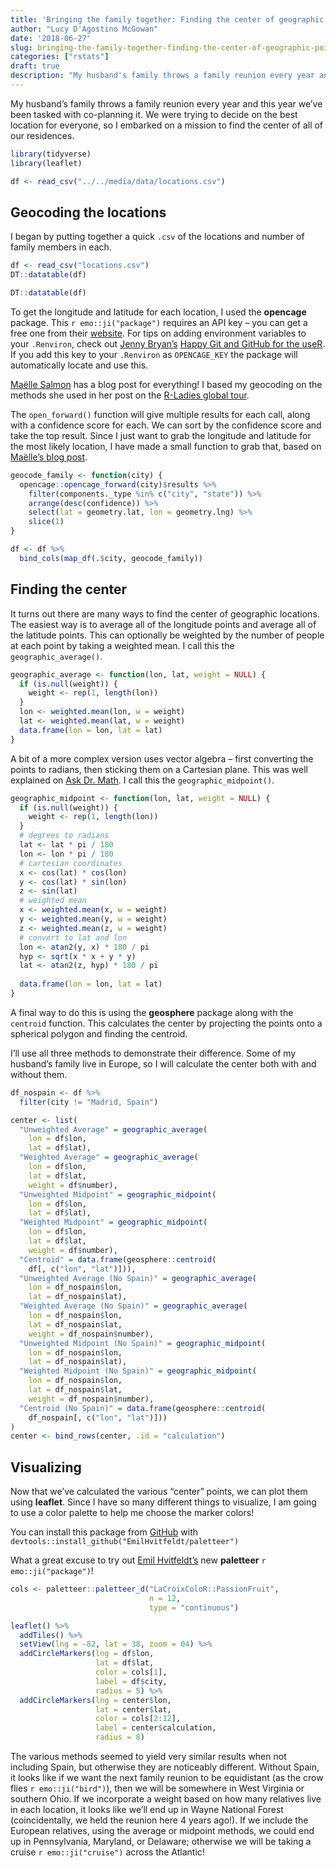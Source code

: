 ```yaml
---
title: 'Bringing the family together: Finding the center of geographic points in R'
author: "Lucy D'Agostino McGowan"
date: '2018-06-27'
slug: bringing-the-family-together-finding-the-center-of-geographic-points-in-r
categories: ["rstats"]
draft: true
description: "My husband's family throws a family reunion every year and this year we've been tasked with co-planning it. We were trying to decide on the best location for everyone, so I embarked on a mission to find the center of all of our residences."
---
```


My husband's family throws a family reunion every year and this year we've been tasked with co-planning it. We were trying to decide on the best location for everyone, so I embarked on a mission to find the center of all of our residences.

```r
library(tidyverse)
library(leaflet)
```

```r
df <- read_csv("../../media/data/locations.csv")
```

## Geocoding the locations

I began by putting together a quick `.csv` of the locations and number of family members in each. 

```r
df <- read_csv("locations.csv")
DT::datatable(df)
```

```r
DT::datatable(df)
```


To get the longitude and latitude for each location, I used the **opencage** package. This `r emo::ji("package")` requires an API key -- you can get a free one from their [website](https://opencagedata.com/api). <span class = "marginnote"> For tips on adding environment variables to your `.Renviron`, check out [Jenny Bryan's](https://twitter.com/JennyBryan) [Happy Git and GitHub for the useR](http://happygitwithr.com/api-tokens.html). </span> If you add this key to your `.Renviron` as `OPENCAGE_KEY` the package will automatically locate and use this. 

::: column-margin
[Maëlle Salmon](https://twitter.com/ma_salmon) has a blog post for everything! I based my geocoding on the methods she used in her post on the [R-Ladies global tour](https://masalmon.eu/2017/10/06/globalrladiestour/).
:::

The `open_forward()` function will give multiple results for each call, along with a confidence score for each. We can sort by the confidence score and take the top result. Since I just want to grab the longitude and latitude for the most likely location, I have made a small function to grab that, based on [Maëlle's blog post](https://masalmon.eu/2017/10/06/globalrladiestour/).

```r
geocode_family <- function(city) {
  opencage::opencage_forward(city)$results %>%
    filter(components._type %in% c("city", "state")) %>%
    arrange(desc(confidence)) %>%
    select(lat = geometry.lat, lon = geometry.lng) %>%
    slice(1)
}
```

```r
df <- df %>%
  bind_cols(map_df(.$city, geocode_family))
```


## Finding the center

It turns out there are many ways to find the center of geographic locations. The easiest way is to average all of the longitude points and average all of the latitude points. This can optionally be weighted by the number of people at each point by taking a weighted mean. I call this the `geographic_average()`.


```r
geographic_average <- function(lon, lat, weight = NULL) {
  if (is.null(weight)) {
    weight <- rep(1, length(lon))
  }
  lon <- weighted.mean(lon, w = weight)
  lat <- weighted.mean(lat, w = weight)
  data.frame(lon = lon, lat = lat)
}
```

A bit of a more complex version uses vector algebra -- first converting the points to radians, then sticking them on a Cartesian plane. This was well explained on [Ask Dr. Math](http://mathforum.org/library/drmath/view/68373.html). I call this the `geographic_midpoint()`.

```r
geographic_midpoint <- function(lon, lat, weight = NULL) {
  if (is.null(weight)) {
    weight <- rep(1, length(lon))
  }
  # degrees to radians
  lat <- lat * pi / 180
  lon <- lon * pi / 180
  # cartesian coordinates
  x <- cos(lat) * cos(lon)
  y <- cos(lat) * sin(lon)
  z <- sin(lat)
  # weighted mean
  x <- weighted.mean(x, w = weight)
  y <- weighted.mean(y, w = weight)
  z <- weighted.mean(z, w = weight)
  # convert to lat and lon
  lon <- atan2(y, x) * 180 / pi
  hyp <- sqrt(x * x + y * y)
  lat <- atan2(z, hyp) * 180 / pi
  
  data.frame(lon = lon, lat = lat)
}
```

A final way to do this is using the **geosphere** package along with the `centroid` function. This calculates the center by projecting the points onto a spherical polygon and finding the centroid.

I'll use all three methods to demonstrate their difference. Some of my husband's family live in Europe, so I will calculate the center both with and without them.

```r
df_nospain <- df %>%
  filter(city != "Madrid, Spain")

center <- list(
  "Unweighted Average" = geographic_average(
    lon = df$lon,
    lat = df$lat),
  "Weighted Average" = geographic_average(
    lon = df$lon,
    lat = df$lat,
    weight = df$number),
  "Unweighted Midpoint" = geographic_midpoint(
    lon = df$lon,
    lat = df$lat),
  "Weighted Midpoint" = geographic_midpoint(
    lon = df$lon, 
    lat = df$lat,
    weight = df$number),
  "Centroid" = data.frame(geosphere::centroid(
    df[, c("lon", "lat")])),
  "Unweighted Average (No Spain)" = geographic_average(
    lon = df_nospain$lon,
    lat = df_nospain$lat),
  "Weighted Average (No Spain)" = geographic_average(
    lon = df_nospain$lon,
    lat = df_nospain$lat,
    weight = df_nospain$number),
  "Unweighted Midpoint (No Spain)" = geographic_midpoint(
    lon = df_nospain$lon, 
    lat = df_nospain$lat),
  "Weighted Midpoint (No Spain)" = geographic_midpoint(
    lon = df_nospain$lon,
    lat = df_nospain$lat,
    weight = df_nospain$number),
  "Centroid (No Spain)" = data.frame(geosphere::centroid(
    df_nospain[, c("lon", "lat")]))
)
center <- bind_rows(center, .id = "calculation")
```

## Visualizing 

Now that we've calculated the various "center" points, we can plot them using **leaflet**. Since I have so many different things to visualize, I am going to use a color palette to help me choose the marker colors! 

::: column-note
You can install this package from [GitHub](https://github.com/EmilHvitfeldt/paletteer) with `devtools::install_github("EmilHvitfeldt/paletteer")`
:::

What a great excuse to try out [Emil Hvitfeldt's](https://twitter.com/Emil_Hvitfeldt) new **paletteer** `r emo::ji("package")`!

```r
cols <- paletteer::paletteer_d("LaCroixColoR::PassionFruit", 
                               n = 12, 
                               type = "continuous")
```

```r
leaflet() %>%
  addTiles() %>%  
  setView(lng = -82, lat = 38, zoom = 04) %>%
  addCircleMarkers(lng = df$lon,
                   lat = df$lat,
                   color = cols[1],
                   label = df$city,
                   radius = 5) %>%
  addCircleMarkers(lng = center$lon,
                   lat = center$lat,
                   color = cols[2:12],
                   label = center$calculation,
                   radius = 8)
```

The various methods seemed to yield very similar results when not including Spain, but otherwise they are noticeably different. Without Spain, it looks like if we want the next family reunion to be equidistant (as the crow flies `r emo::ji("bird")`), then we will be somewhere in West Virginia or southern Ohio. If we incorporate a weight based on how many relatives live in each location, it looks like we'll end up in Wayne National Forest (coincidentally, we held the reunion here 4 years ago!). If we include the European relatives, using the average or midpoint methods, we could end up in Pennsylvania, Maryland, or Delaware; otherwise we will be taking a cruise `r emo::ji("cruise")` across the Atlantic!
